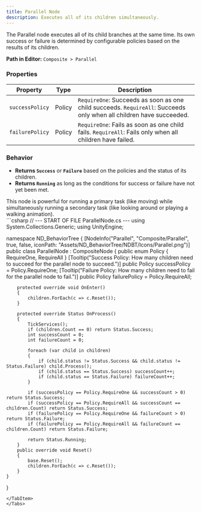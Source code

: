 ```yaml
---
title: Parallel Node
description: Executes all of its children simultaneously.
---
```


The Parallel node executes all of its child branches at the same time. Its own success or failure is determined by configurable policies based on the results of its children.

**Path in Editor:** `Composite > Parallel`

### Properties

| Property         | Type   | Description                                                        |
| ---------------- | ------ | ------------------------------------------------------------------ |
| `successPolicy`  | Policy | `RequireOne`: Succeeds as soon as one child succeeds. `RequireAll`: Succeeds only when all children have succeeded. |
| `failurePolicy`  | Policy | `RequireOne`: Fails as soon as one child fails. `RequireAll`: Fails only when all children have failed. |

### Behavior

-   **Returns `Success`** or **`Failure`** based on the policies and the status of its children.
-   **Returns `Running`** as long as the conditions for success or failure have not yet been met.

<Aside type="note">
This node is powerful for running a primary task (like moving) while simultaneously running a secondary task (like looking around or playing a walking animation).
</Aside>

<Tabs>
<TabItem label="C# Code">
```csharp
// --- START OF FILE ParallelNode.cs ---
using System.Collections.Generic;
using UnityEngine;

namespace ND_BehaviorTree
{
    [NodeInfo("Parallel", "Composite/Parallel", true, false, iconPath: "Assets/ND_BehaviorTree/NDBT/Icons/Parallel.png")]
    public class ParallelNode : CompositeNode
    {
        public enum Policy { RequireOne, RequireAll }
        [Tooltip("Success Policy: How many children need to succeed for the parallel node to succeed.")]
        public Policy successPolicy = Policy.RequireOne;
        [Tooltip("Failure Policy: How many children need to fail for the parallel node to fail.")]
        public Policy failurePolicy = Policy.RequireAll;

        protected override void OnEnter()
        {
            children.ForEach(c => c.Reset());
        }

        protected override Status OnProcess()
        {
            TickServices();
            if (children.Count == 0) return Status.Success;
            int successCount = 0;
            int failureCount = 0;

            foreach (var child in children)
            {
                if (child.status != Status.Success && child.status != Status.Failure) child.Process();
                if (child.status == Status.Success) successCount++;
                if (child.status == Status.Failure) failureCount++;
            }

            if (successPolicy == Policy.RequireOne && successCount > 0) return Status.Success;
            if (successPolicy == Policy.RequireAll && successCount == children.Count) return Status.Success;
            if (failurePolicy == Policy.RequireOne && failureCount > 0) return Status.Failure;
            if (failurePolicy == Policy.RequireAll && failureCount == children.Count) return Status.Failure;

            return Status.Running;
        }
        public override void Reset()
        {
            base.Reset();
            children.ForEach(c => c.Reset());
        }
    }
}
```
</TabItem>
</Tabs>